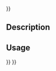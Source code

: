 <languages/>
{{UnfinishedDocu{{#translation:}}}}
{{Docnav
|[[Robot_CreateTrajectory|Create a trajectory]]
|[[Robot_SetDefaultValues|Set the default speed parameter]]
|[[Robot_Workbench|Robot]]
|IconL=Robot_CreateTrajectory.svg
|IconR=Robot_SetDefaultValues.svg
|IconC=Workbench_Robot.svg
}}

<div class="mw-translate-fuzzy">
{{GuiCommand/es|Name=Robot SetDefaultOrientation|Name/es=Robot SetDefaultOrientation|Workbenches=[[Robot_Workbench/es|Robot]]|MenuLocation=Robot → Set default orientation}}
</div>

==Description==

==Usage==


{{Docnav
|[[Robot_CreateTrajectory|Create a trajectory]]
|[[Robot_SetDefaultValues|Set the default speed parameter]]
|[[Robot_Workbench|Robot]]
|IconL=Robot_CreateTrajectory.svg
|IconR=Robot_SetDefaultValues.svg
|IconC=Workbench_Robot.svg
}}

{{Robot_Tools_navi{{#translation:}}}}
{{Userdocnavi{{#translation:}}}}